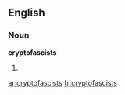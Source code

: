 ==English==

===Noun===
'''cryptofascists'''

# {{plural of|[[cryptofascist]]}}

[[ar:cryptofascists]]
[[fr:cryptofascists]]